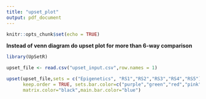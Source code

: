 ```yaml
---
title: "upset_plot"
output: pdf_document
---
```


```r
knitr::opts_chunk$set(echo = TRUE)
```

__Instead of venn diagram do upset plot for more than 6-way comparison__
      
```r
library(UpSetR)

upset_file <- read.csv("upset_input.csv",row.names = 1)

upset(upset_file,sets = c("Epigenetics", "RS1","RS2","RS3","RS4","RS5"),
      keep.order = TRUE, sets.bar.color=c("purple","green","red","pink","orange","black"),
      matrix.color="black",main.bar.color="blue")
```



